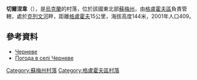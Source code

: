 {{coord|51|34|34|N|34|0|2|E|scale:100000_region:UA|display=title}}

'''切爾涅韋'''（{{lang-uk|Черневе}}），是[[烏克蘭|烏克蘭]]的村落，位於該國東北部[[蘇梅州|蘇梅州]]，由[[格盧霍夫區|格盧霍夫區]]負責管轄，處於[[克列文河|克列文河]]畔，距離[[格盧霍夫|格盧霍夫]]15公里，海拔高度144米，2001年人口409。

==參考資料==
*[http://w1.c1.rada.gov.ua/pls/z7502/A005?rdat1=02.02.2010&rf7571=28977 Черневе]{{dead link|date=2017年11月 |bot=InternetArchiveBot |fix-attempted=yes }}
* [http://weather.in.ua/ua/symskaja/28285 Погода в селі Черневе] {{Wayback|url=http://weather.in.ua/ua/symskaja/28285 |date=20111220001643 }}

{{DEFAULTSORT:Черневе}}
[[Category:蘇梅州村落|Category:蘇梅州村落]]
[[Category:格盧霍夫區村落|Category:格盧霍夫區村落]]


{{Sumy-geo-stub}}